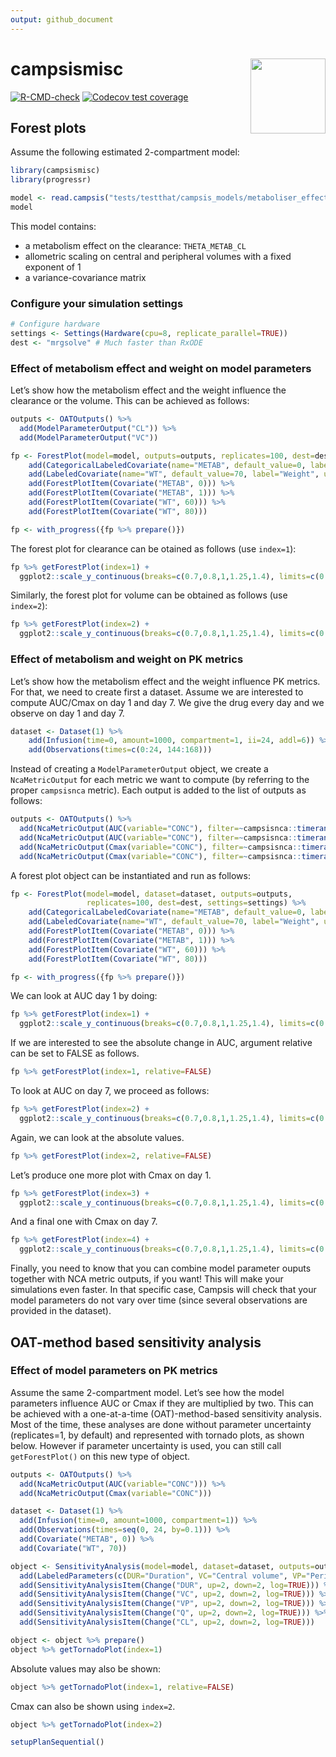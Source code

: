 ```yaml
---
output: github_document
---
```


# campsismisc <img src='man/figures/r_package_campsismisc.png' align="right" width="120"/>

<!-- badges: start -->
[![R-CMD-check](https://github.com/Calvagone/campsismisc/workflows/R-CMD-check/badge.svg)](https://github.com/Calvagone/campsismisc/actions)
[![Codecov test coverage](https://codecov.io/gh/Calvagone/campsismisc/graph/badge.svg)](https://app.codecov.io/gh/Calvagone/campsismisc)
<!-- badges: end -->

## Forest plots

Assume the following estimated 2-compartment model:

```r
library(campsismisc)
library(progressr)

model <- read.campsis("tests/testthat/campsis_models/metaboliser_effect_on_cl/")
model
```

This model contains:

- a metabolism effect on the clearance: `THETA_METAB_CL`
- allometric scaling on central and peripheral volumes with a fixed exponent of 1
- a variance-covariance matrix

### Configure your simulation settings

```r
# Configure hardware
settings <- Settings(Hardware(cpu=8, replicate_parallel=TRUE))
dest <- "mrgsolve" # Much faster than RxODE
```


### Effect of metabolism effect and weight on model parameters

Let's show how the metabolism effect and the weight influence the clearance or the volume. This can be achieved as follows:

```r
outputs <- OATOutputs() %>%
  add(ModelParameterOutput("CL")) %>%
  add(ModelParameterOutput("VC"))

fp <- ForestPlot(model=model, outputs=outputs, replicates=100, dest=dest, settings=settings) %>%
    add(CategoricalLabeledCovariate(name="METAB", default_value=0, label="Metaboliser", categories=c(Slow=0, Fast=1))) %>%
    add(LabeledCovariate(name="WT", default_value=70, label="Weight", unit="kg")) %>%
    add(ForestPlotItem(Covariate("METAB", 0))) %>%
    add(ForestPlotItem(Covariate("METAB", 1))) %>%
    add(ForestPlotItem(Covariate("WT", 60))) %>%
    add(ForestPlotItem(Covariate("WT", 80)))

fp <- with_progress({fp %>% prepare()})
```

The forest plot for clearance can be otained as follows (use `index=1`):

```r
fp %>% getForestPlot(index=1) +
  ggplot2::scale_y_continuous(breaks=c(0.7,0.8,1,1.25,1.4), limits=c(0.5, 1.5))
```

Similarly, the forest plot for volume can be obtained as follows (use `index=2`):

```r
fp %>% getForestPlot(index=2) +
  ggplot2::scale_y_continuous(breaks=c(0.7,0.8,1,1.25,1.4), limits=c(0.5, 1.5))
```

### Effect of metabolism and weight on PK metrics

Let's show how the metabolism effect and the weight influence PK metrics. For that, we need to create first a dataset. Assume we are interested to compute AUC/Cmax on day 1 and day 7. We give the drug every day and we observe on day 1 and day 7.

```r
dataset <- Dataset(1) %>%
    add(Infusion(time=0, amount=1000, compartment=1, ii=24, addl=6)) %>%
    add(Observations(times=c(0:24, 144:168)))
```

Instead of creating a `ModelParameterOutput` object, we create a `NcaMetricOutput` for each metric we want to compute (by referring to the proper `campsisnca` metric). Each output is added to the list of outputs as follows:

```r
outputs <- OATOutputs() %>%
  add(NcaMetricOutput(AUC(variable="CONC"), filter=~campsisnca::timerange(.x, min=0, max=24))) %>%
  add(NcaMetricOutput(AUC(variable="CONC"), filter=~campsisnca::timerange(.x, min=144, max=168), suffix="Day 7")) %>%
  add(NcaMetricOutput(Cmax(variable="CONC"), filter=~campsisnca::timerange(.x, min=0, max=24))) %>%
  add(NcaMetricOutput(Cmax(variable="CONC"), filter=~campsisnca::timerange(.x, min=144, max=168), suffix="Day 7"))
```

A forest plot object can be instantiated and run as follows:

```r
fp <- ForestPlot(model=model, dataset=dataset, outputs=outputs,
                 replicates=100, dest=dest, settings=settings) %>%
    add(CategoricalLabeledCovariate(name="METAB", default_value=0, label="Metaboliser", categories=c(Slow=0, Fast=1))) %>%
    add(LabeledCovariate(name="WT", default_value=70, label="Weight", unit="kg")) %>%
    add(ForestPlotItem(Covariate("METAB", 0))) %>%
    add(ForestPlotItem(Covariate("METAB", 1))) %>%
    add(ForestPlotItem(Covariate("WT", 60))) %>%
    add(ForestPlotItem(Covariate("WT", 80)))

fp <- with_progress({fp %>% prepare()})
```

We can look at AUC day 1 by doing:

```r
fp %>% getForestPlot(index=1) +
  ggplot2::scale_y_continuous(breaks=c(0.7,0.8,1,1.25,1.4), limits=c(0.5, 1.5))
```

If we are interested to see the absolute change in AUC, argument relative can be set to FALSE as follows.

```r
fp %>% getForestPlot(index=1, relative=FALSE)
```

To look at AUC on day 7, we proceed as follows:

```r
fp %>% getForestPlot(index=2) +
  ggplot2::scale_y_continuous(breaks=c(0.7,0.8,1,1.25,1.4), limits=c(0.5, 1.5))
```

Again, we can look at the absolute values.

```r
fp %>% getForestPlot(index=2, relative=FALSE)
```

Let's produce one more plot with Cmax on day 1.

```r
fp %>% getForestPlot(index=3) +
  ggplot2::scale_y_continuous(breaks=c(0.7,0.8,1,1.25,1.4), limits=c(0.5, 1.5))
```

And a final one with Cmax on day 7.

```r
fp %>% getForestPlot(index=4) +
  ggplot2::scale_y_continuous(breaks=c(0.7,0.8,1,1.25,1.4), limits=c(0.5, 1.5))
```

Finally, you need to know that you can combine model parameter ouputs together with NCA metric outputs, if you want! This will make your simulations even faster. In that specific case, Campsis will check that your model parameters do not vary over time (since several observations are provided in the dataset).

## OAT-method based sensitivity analysis

### Effect of model parameters on PK metrics

Assume the same 2-compartment model. Let's see how the model parameters influence AUC or Cmax if they are multiplied by two. This can be achieved with a one-at-a-time (OAT)-method-based sensitivity analysis. Most of the time, these analyses are done without parameter uncertainty (replicates=1, by default) and represented with tornado plots, as shown below. However if parameter uncertainty is used, you can still call `getForestPlot()` on this new type of object.

```r
outputs <- OATOutputs() %>%
  add(NcaMetricOutput(AUC(variable="CONC"))) %>%
  add(NcaMetricOutput(Cmax(variable="CONC")))

dataset <- Dataset(1) %>%
  add(Infusion(time=0, amount=1000, compartment=1)) %>%
  add(Observations(times=seq(0, 24, by=0.1))) %>%
  add(Covariate("METAB", 0)) %>%
  add(Covariate("WT", 70))

object <- SensitivityAnalysis(model=model, dataset=dataset, outputs=outputs) %>%
  add(LabeledParameters(c(DUR="Duration", VC="Central volume", VP="Peripheral volume", Q="Inter-compartmental\nclearance", CL="Clearance"))) %>%
  add(SensitivityAnalysisItem(Change("DUR", up=2, down=2, log=TRUE))) %>%
  add(SensitivityAnalysisItem(Change("VC", up=2, down=2, log=TRUE))) %>%
  add(SensitivityAnalysisItem(Change("VP", up=2, down=2, log=TRUE))) %>%
  add(SensitivityAnalysisItem(Change("Q", up=2, down=2, log=TRUE))) %>%
  add(SensitivityAnalysisItem(Change("CL", up=2, down=2, log=TRUE)))

object <- object %>% prepare()
object %>% getTornadoPlot(index=1)
```

Absolute values may also be shown:

```r
object %>% getTornadoPlot(index=1, relative=FALSE)
```

Cmax can also be shown using `index=2`.

```r
object %>% getTornadoPlot(index=2)
```

```r
setupPlanSequential()
```

